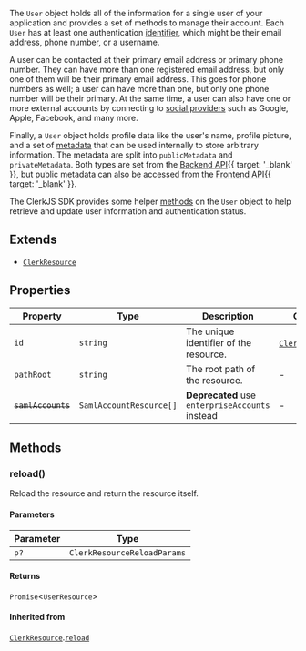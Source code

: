 The `User` object holds all of the information for a single user of your application and provides a set of methods to manage their account. Each `User` has at least one authentication [identifier](/docs/authentication/configuration/sign-up-sign-in-options#identifiers), which might be their email address, phone number, or a username.

A user can be contacted at their primary email address or primary phone number. They can have more than one registered email address, but only one of them will be their primary email address. This goes for phone numbers as well; a user can have more than one, but only one phone number will be their primary. At the same time, a user can also have one or more external accounts by connecting to [social providers](/docs/authentication/social-connections/oauth) such as Google, Apple, Facebook, and many more.

Finally, a `User` object holds profile data like the user's name, profile picture, and a set of [metadata](/docs/users/metadata) that can be used internally to store arbitrary information. The metadata are split into `publicMetadata` and `privateMetadata`. Both types are set from the [Backend API](/docs/reference/backend-api){{ target: '_blank' }}, but public metadata can also be accessed from the [Frontend API](/docs/reference/frontend-api){{ target: '_blank' }}.

The ClerkJS SDK provides some helper [methods](#methods) on the `User` object to help retrieve and update user information and authentication status.

## Extends

- [`ClerkResource`](clerk-resource.mdx)

## Properties

| Property                                     | Type                               | Description                                     | Overrides                                                           | Inherited from                                                                  |
| -------------------------------------------- | ---------------------------------- | ----------------------------------------------- | ------------------------------------------------------------------- | ------------------------------------------------------------------------------- |
| <a id="id"></a> `id`                         | `string`                           | The unique identifier of the resource.          | [`ClerkResource`](clerk-resource.mdx).[`id`](clerk-resource.mdx#id) | -                                                                               |
| <a id="pathroot"></a> `pathRoot`             | `string`                           | The root path of the resource.                  | -                                                                   | [`ClerkResource`](clerk-resource.mdx).[`pathRoot`](clerk-resource.mdx#pathroot) |
| <a id="samlaccounts"></a> ~~`samlAccounts`~~ | <code>SamlAccountResource[]</code> | **Deprecated** use `enterpriseAccounts` instead | -                                                                   | -                                                                               |

## Methods

### reload()

Reload the resource and return the resource itself.

#### Parameters

| Parameter | Type                        |
| --------- | --------------------------- |
| `p?`      | `ClerkResourceReloadParams` |

#### Returns

`Promise`\<`UserResource`\>

#### Inherited from

[`ClerkResource`](clerk-resource.mdx).[`reload`](clerk-resource.mdx#reload)
